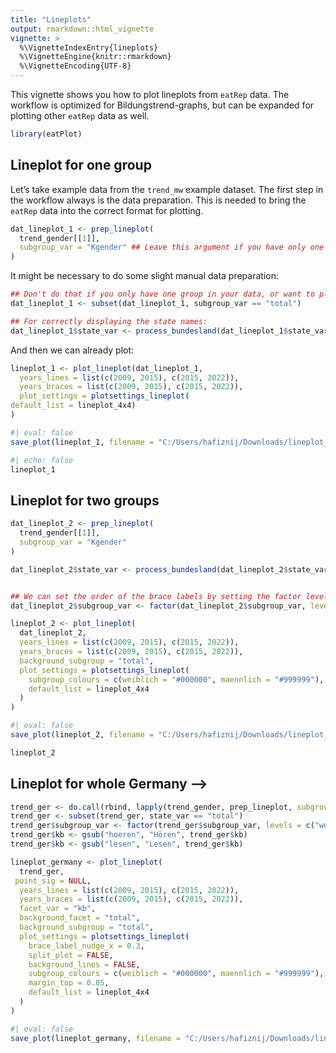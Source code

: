 ```yaml
---
title: "Lineplots"
output: rmarkdown::html_vignette
vignette: >
  %\VignetteIndexEntry{lineplots}
  %\VignetteEngine{knitr::rmarkdown}
  %\VignetteEncoding{UTF-8}
---
```


This vignette shows you how to plot lineplots from `eatRep` data. The workflow is optimized for Bildungstrend-graphs, but can be expanded for plotting other `eatRep` data as well. 

```r
library(eatPlot)
```


## Lineplot for one group

Let's take example data from the `trend_mw` example dataset.
The first step in the workflow always is the data preparation.
This is needed to bring the `eatRep` data into the correct format for plotting. 

```r
dat_lineplot_1 <- prep_lineplot(
  trend_gender[[1]],
  subgroup_var = "Kgender" ## Leave this argument if you have only one subgroup
)
```

It might be necessary to do some slight manual data preparation:

```r
## Don't do that if you only have one group in your data, or want to plot all groups
dat_lineplot_1 <- subset(dat_lineplot_1, subgroup_var == "total")

## For correctly displaying the state names:
dat_lineplot_1$state_var <- process_bundesland(dat_lineplot_1$state_var)
```

And then we can already plot:

```r
lineplot_1 <- plot_lineplot(dat_lineplot_1,
  years_lines = list(c(2009, 2015), c(2015, 2022)),
  years_braces = list(c(2009, 2015), c(2015, 2022)),
  plot_settings = plotsettings_lineplot(
default_list = lineplot_4x4)
)
```

```r
#| eval: false
save_plot(lineplot_1, filename = "C:/Users/hafiznij/Downloads/lineplot_1_group.pdf")
```

```r
#| echo: false
lineplot_1
```


## Lineplot for two groups

```r
dat_lineplot_2 <- prep_lineplot(
  trend_gender[[1]],
  subgroup_var = "Kgender"
)

dat_lineplot_2$state_var <- process_bundesland(dat_lineplot_2$state_var)


## We can set the order of the brace labels by setting the factor levels of the subgroup_var:
dat_lineplot_2$subgroup_var <- factor(dat_lineplot_2$subgroup_var, levels = c("weiblich", "maennlich", "total"), ordered = TRUE)

lineplot_2 <- plot_lineplot(
  dat_lineplot_2,
  years_lines = list(c(2009, 2015), c(2015, 2022)),
  years_braces = list(c(2009, 2015), c(2015, 2022)),
  background_subgroup = "total",
  plot_settings = plotsettings_lineplot(
    subgroup_colours = c(weiblich = "#000000", maennlich = "#999999"), ## Here we determine the colours of the subgroups
    default_list = lineplot_4x4
  )
)
```

```r
#| eval: false
save_plot(lineplot_2, filename = "C:/Users/hafiznij/Downloads/lineplot_2_groups.pdf")
```

```r
lineplot_2
```




## Lineplot for whole Germany -->


```r

trend_ger <- do.call(rbind, lapply(trend_gender, prep_lineplot, subgroup_var = "Kgender"))
trend_ger <- subset(trend_ger, state_var == "total")
trend_ger$subgroup_var <- factor(trend_ger$subgroup_var, levels = c("weiblich", "maennlich", "total"), ordered = TRUE)
trend_ger$kb <- gsub("hoeren", "Hören", trend_ger$kb)
trend_ger$kb <- gsub("lesen", "Lesen", trend_ger$kb)
```

```r
lineplot_germany <- plot_lineplot(
  trend_ger,
 point_sig = NULL,
  years_lines = list(c(2009, 2015), c(2015, 2022)),
  years_braces = list(c(2009, 2015), c(2015, 2022)),
  facet_var = "kb",
  background_facet = "total",
  background_subgroup = "total",
  plot_settings = plotsettings_lineplot(
    brace_label_nudge_x = 0.3,
    split_plot = FALSE,
    background_lines = FALSE,
    subgroup_colours = c(weiblich = "#000000", maennlich = "#999999"), ## Here we determine the colours of the subgroups
    margin_top = 0.05,
    default_list = lineplot_4x4
  )
)
```

```r
#| eval: false
save_plot(lineplot_germany, filename = "C:/Users/hafiznij/Downloads/lineplot_2_groups_germany.pdf", height = 226.2/4)
```
